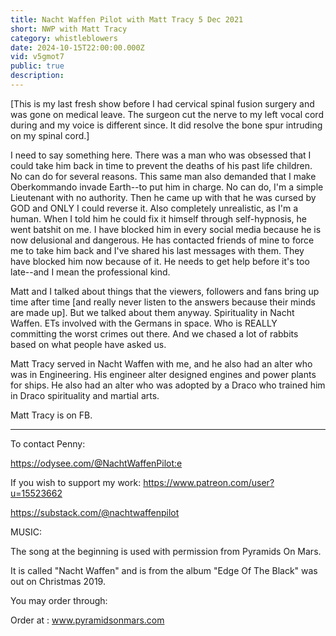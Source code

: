 ```yaml
---
title: Nacht Waffen Pilot with Matt Tracy 5 Dec 2021
short: NWP with Matt Tracy
category: whistleblowers
date: 2024-10-15T22:00:00.000Z
vid: v5gmot7
public: true
description:
---
```

[This is my last fresh show before I had cervical spinal fusion surgery and was gone on medical leave. The surgeon cut the nerve to my left vocal cord during and my voice is different since. It did resolve the bone spur intruding on my spinal cord.]

I need to say something here. There was a man who was obsessed that I could take him back in time to prevent the deaths of his past life children. No can do for several reasons. This same man also demanded that I make Oberkommando invade Earth--to put him in charge. No can do, I'm a simple Lieutenant with no authority. Then he came up with that he was cursed by GOD and ONLY I could reverse it. Also completely unrealistic, as I'm a human. When I told him he could fix it himself through self-hypnosis, he went batshit on me. I have blocked him in every social media because he is now delusional and dangerous. He has contacted friends of mine to force me to take him back and I've shared his last messages with them. They have blocked him now because of it. He needs to get help before it's too late--and I mean the professional kind.

Matt and I talked about things that the viewers, followers and fans bring up time after time [and really never listen to the answers because their minds are made up]. But we talked about them anyway. Spirituality in Nacht Waffen. ETs involved with the Germans in space. Who is REALLY committing the worst crimes out there. And we chased a lot of rabbits based on what people have asked us.

Matt Tracy served in Nacht Waffen with me, and he also had an alter who was in Engineering. His engineer alter designed engines and power plants for ships. He also had an alter who was adopted by a Draco who trained him in Draco spirituality and martial arts.

Matt Tracy is on FB.
***
To contact Penny:

https://odysee.com/@NachtWaffenPilot:e

If you wish to support my work: https://www.patreon.com/user?u=15523662

https://substack.com/@nachtwaffenpilot

MUSIC:

The song at the beginning is used with permission from Pyramids On Mars.

It is called "Nacht Waffen" and is from the album "Edge Of The Black" was out on Christmas 2019.

You may order through:

Order at : www.pyramidsonmars.com
